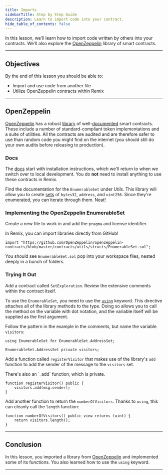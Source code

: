 ```yaml
---
title: Imports
sidebarTitle: Step by Step Guide
description: Learn to import code into your contract.
hide_table_of_contents: false
---
```


In this lesson, we'll learn how to import code written by others into your contracts. We'll also explore the [OpenZeppelin] library of smart contracts.

---

## Objectives

By the end of this lesson you should be able to:

- Import and use code from another file
- Utilize OpenZeppelin contracts within Remix

---

## OpenZeppelin

[OpenZeppelin] has a robust [library] of well-[documented] smart contracts. These include a number of standard-compliant token implementations and a suite of utilities. All the contracts are audited and are therefore safer to use than random code you might find on the internet (you should still do your own audits before releasing to production).

### Docs

The [docs] start with installation instructions, which we'll return to when we switch over to local development. You do **not** need to install anything to use these contracts in Remix.

Find the documentation for the `EnumerableSet` under _Utils_. This library will allow you to create [sets] of `bytes32`, `address`, and `uint256`. Since they're enumerated, you can iterate through them. Neat!

### Implementing the OpenZeppelin EnumerableSet

Create a new file to work in and add the `pragma` and license identifier.

In Remix, you can import libraries directly from GitHub!

```solidity
import "https://github.com/OpenZeppelin/openzeppelin-contracts/blob/master/contracts/utils/structs/EnumerableSet.sol";
```

You should see `EnumerableSet.sol` pop into your workspace files, nested deeply in a bunch of folders.

### Trying It Out

Add a contract called `SetExploration`. Review the extensive comments within the contract itself.

To use the `EnumerableSet`, you need to use the [`using`] keyword. This directive attaches all of the library methods to the type. Doing so allows you to call the method on the variable with dot notation, and the variable itself will be supplied as the first argument.

Follow the pattern in the example in the comments, but name the variable `visitors`:

```
using EnumerableSet for EnumerableSet.AddressSet;

EnumerableSet.AddressSet private visitors;
```

Add a function called `registerVisitor` that makes use of the library's `add` function to add the sender of the message to the `visitors` set.

<Tip>
There's also an `_add` function, which is private.
</Tip>


<Accordion title="Reveal code">

```solidity
function registerVisitor() public {
    visitors.add(msg.sender);
}
```

</Accordion>

Add another function to return the `numberOfVisitors`. Thanks to `using`, this can cleanly call the `length` function:

<Accordion title="Reveal code">

```solidity
function numberOfVisitors() public view returns (uint) {
    return visitors.length();
}
```
</Accordion>

---

## Conclusion

In this lesson, you imported a library from [OpenZeppelin] and implemented some of its functions. You also learned how to use the `using` keyword.

---

[OpenZeppelin]: https://www.openzeppelin.com/
[library]: https://github.com/OpenZeppelin/openzeppelin-contracts
[documented]: https://docs.openzeppelin.com/contracts/4.x/
[docs]: https://docs.openzeppelin.com/contracts/4.x/
[sets]: https://en.wikipedia.org/wiki/Set_(abstract_data_type)
[`using`]: https://docs.soliditylang.org/en/v0.8.17/contracts.html#using-for


<PolicyBanner />